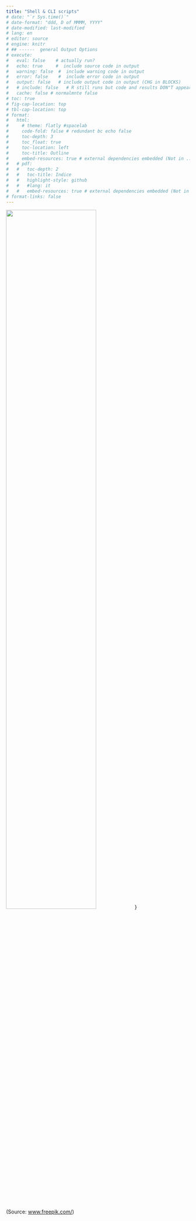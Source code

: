 ```yaml
---
title: "Shell & CLI scripts"  
# date: "`r Sys.time()`"
# date-format: "ddd, D of MMMM, YYYY"
# date-modified: last-modified
# lang: en
# editor: source
# engine: knitr
# ## ------  general Output Options
# execute:     
#   eval: false    # actually run? 
#   echo: true     #  include source code in output
#   warning: false  #  include warning code in output
#   error: false    #  include error code in output
#   output: false   # include output code in output (CHG in BLOCKS)
#   # include: false   # R still runs but code and results DON"T appear in output  
#   cache: false # normalmnte false
# toc: true
# fig-cap-location: top
# tbl-cap-location: top
# format:
#   html:
#     # theme: flatly #spacelab
#     code-fold: false # redundant bc echo false 
#     toc-depth: 3
#     toc_float: true
#     toc-location: left
#     toc-title: Outline
#     embed-resources: true # external dependencies embedded (Not in ..._files/)
#   # pdf:
#   #   toc-depth: 2
#   #   toc-title: Indice
#   #   highlight-style: github
#   #   #lang: it
#   #   embed-resources: true # external dependencies embedded (Not in ..._files/)
# format-links: false
---
```


![](images/cat2_horiz.jpg){width=70%}}<br>(Source: [www.freepik.com/](https://www.freepik.com/free-photo))
